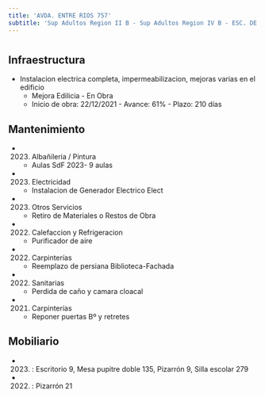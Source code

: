 ```yaml
---
title: 'AVDA. ENTRE RIOS 757'
subtitle: 'Sup Adultos Region II B - Sup Adultos Region IV B - ESC. DE COM. N° 05 JOSE DE SAN MARTIN - CENS N° 04 - IFTS N° 10 - CENS N° 27 - IFTS N° 24 - EEM N° 01/03° E.REINGRESO'
---
```


#
## Infraestructura

* Instalacion electrica completa, impermeabilizacion, mejoras varias en el edificio 
    + Mejora Edilicia - En Obra 
    + Inicio de obra: 22/12/2021 - Avance: 61% - Plazo: 210 días 






## Mantenimiento

*  (2023) Albañileria / Pintura 
    + Aulas SdF 2023- 9 aulas

*  (2023) Electricidad 
    + Instalacion de Generador Electrico Elect

*  (2023) Otros Servicios 
    + Retiro de Materiales o Restos de Obra

*  (2022) Calefaccion y Refrigeracion 
    + Purificador de aire

*  (2022) Carpinterías 
    + Reemplazo de persiana Biblioteca-Fachada

*  (2022) Sanitarias 
    + Perdida de caño y camara cloacal

*  (2021) Carpinterías 
    + Reponer puertas Bº y retretes





## Mobiliario

*  (2023) : Escritorio 9, Mesa pupitre doble 135, Pizarrón 9, Silla escolar 279 

*  (2022) : Pizarrón 21 



